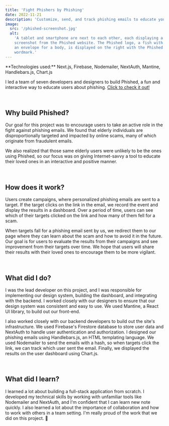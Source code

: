 ```yaml
---
title: 'Fight Phishers by Phishing'
date: 2022-11-21
description: 'Customize, send, and track phishing emails to educate your loved ones with Phished.'
image:
  src: '/phished-screenshot.jpg'
  alt:
    'A tablet and smartphone are next to each other, each displaying a
    screenshot from the Phished website. The Phished logo, a fish with
    an envelope for a body, is displayed on the right with the Phished
    wordmark.'
---
```



<Note emoji="📟" type="technology">
  **Technologies used:** Next.js, Firebase, Nodemailer, NextAuth,
  Mantine, Handlebars.js, Chart.js
</Note>

<br />

I led a team of seven developers and designers to build Phished, a fun
and interactive way to educate users about phishing.
[Click to check it out!](https://phished.up.railway.app/)

<br />

## Why build Phished?

Our goal for this project was to encourage users to take an active
role in the fight against phishing emails. We found that elderly
individuals are disproportionally targeted and impacted by online
scams, many of which originate from fraudulent emails.

We also realized that those same elderly users were unlikely to be the
ones using Phished, so our focus was on giving Internet-savvy a tool
to educate their loved ones in an interactive and positive manner.

<br />

## How does it work?

Users create campaigns, where personalized phishing emails are sent to
a target. If the target clicks on the link in the email, we record the
event and display the results in a dashboard. Over a period of time,
users can see which of their targets clicked on the link and how many
of them fell for a scam.

When targets fall for a phishing email sent by us, we redirect them to
our page where they can learn about the scam and how to avoid it in
the future. Our goal is for users to evaluate the results from their
campaigns and see improvement from their targets over time. We hope
that users will share their results with their loved ones to encourage
them to be more vigilant.

<br />

## What did I do?

I was the lead developer on this project, and I was responsible for
implementing our design system, building the dashboard, and
integrating with the backend. I worked closely with our designers to
ensure that our design system was consistent and easy to use. We used
Mantine, a React UI library, to build out our front-end.

I also worked closely with our backend developers to build out the
site's infrastructure. We used Firebase's Firestore database to store
user data and NextAuth to handle user authentication and
authorization. I designed our phishing emails using Handlebars.js, an
HTML templating language. We used Nodemailer to send the emails with a
hash, so when targets click the link, we can track which user sent the
email. Finally, we displayed the results on the user dashboard using
Chart.js.

<br />

## What did I learn?

I learned a lot about building a full-stack application from scratch.
I developed my technical skills by working with unfamiliar tools like
Nodemailer and NextAuth, and I'm confident that I can learn new
note quickly. I also learned a lot about the importance of
collaboration and how to work with others in a team setting. I'm
really proud of the work that we did on this project. 🎣
